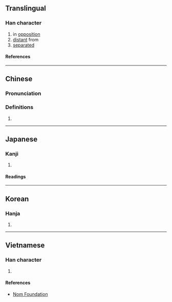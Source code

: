 {{character info/new}}
==Translingual==

===Han character===
{{Han char|rn=72|rad=日|as=09|sn=13|four=62034|canj=ANOK|ids=⿰日癸}}

# in [[opposition]]
# [[distant]] from
# [[separated]]

====References====
{{Han ref|kx=0498.070|dkj=14045|dj=0866.050|hdz=21527.080|uh=668C}}

----

==Chinese==
{{zh-forms}}

===Pronunciation===
{{zh-pron
|m=kuí
|c=kwai4
|mc=
|oc=
|ma=
|cat=prep,a,v
}}

===Definitions===
{{zh-hanzi}}

# {{rfdef|lang=zh}}

----

==Japanese==

===Kanji===
{{ja-kanji|grade=|rs=日09}}

# {{defn|lang=ja|sort=日09}}

====Readings====
{{ja-readings
|on=けい, け
|kun=くれる
}}

----

==Korean==

===Hanja===
{{ko-hanja|규}}

# {{defn|lang=ko|sort=日09}}

----

==Vietnamese==

===Han character===
{{vi-readings|rs=日09|reading=khuê}}

# {{defn|lang=vi|sort=日09}}

====References====
* [http://nomfoundation.org/common/nom_details.php?codepoint=668c Nom Foundation]